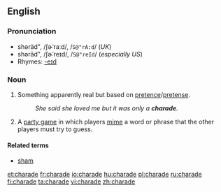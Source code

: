 ==English==
{{wikipedia}}
===Pronunciation===
*shəräd", /ʃɚˈraːd/, /<tt>S@"rA:d</tt>/ (''UK'')
*shərād", /ʃɚˈreɪd/, /<tt>S@"reId</tt>/ (''especially US'')
*Rhymes: [[Rhymes:English:-eɪd|-eɪd]]

===Noun===
{{en-noun}}

# Something apparently real but based on [[pretence]]/[[pretense]].
#: ''She said she loved me but it was only a '''charade'''.''
# {{i|in plural}} A [[party game]] in which players [[mime]] a word or phrase that the other players must try to guess.

====Related terms====
* [[sham]]

[[et:charade]]
[[fr:charade]]
[[io:charade]]
[[hu:charade]]
[[pl:charade]]
[[ru:charade]]
[[fi:charade]]
[[ta:charade]]
[[vi:charade]]
[[zh:charade]]